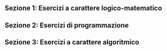 
<Contest>

## Sezione 1: Esercizi a carattere logico-matematico

<Section>
  <Problem points={[5, 1, 0]} statement={M5PallineTricolori} />
  <Problem points={[5, 1, 0]} statement={M9HardRettangoliCornice} />
  <Problem points={[5, 1, 0]} statement={M6StringaOii} />
  <Problem points={[5, 1, 0]} statement={M12CavalieriFurfanti} />
  <Problem points={[5, 1, 0]} statement={M17QuasiOrdinato} />
</Section>

## Sezione 2: Esercizi di programmazione

<Section>
  <Problem points={[5, 1, 0]} statement={P8SostituisciRiga} />
  <Problem points={[5, 1, 0]} statement={P7TerzoNumero} />
  <Problem points={[5, 1, 0]} statement={P2SommaZero} />
  <Problem points={[5, 1, 0]} statement={P6WalkBack} />
  <Problem points={[5, 1, 0]} statement={P3StepInvariante} />
  <Problem points={[5, 1, 0]} statement={P4IntervalliNascosti} />
  <Problem points={[5, 1, 0]} statement={P5PiuStampato} />  
</Section>

## Sezione 3: Esercizi a carattere algoritmico

<Section>
  <Problem points={[5, 0, 0]} statement={A1OrdinaColonne} />
  <Problem points={[5, 0, 0]} statement={A5CancellaPermutazione} />
  <Problem points={[5, 0, 0]} statement={A6MuroMattoni} />
  <Problem points={[5, 0, 0]} statement={A8GrafoDisconnesso} />
</Section>

</Contest>
